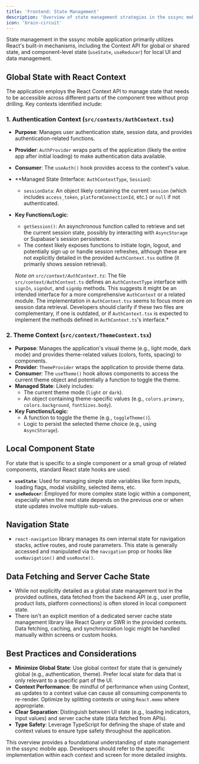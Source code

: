 ```yaml
---
title: 'Frontend: State Management'
description: 'Overview of state management strategies in the sssync mobile application, including React Context and local component state.'
icon: 'brain-circuit'
---
```


State management in the sssync mobile application primarily utilizes React's built-in mechanisms, including the Context API for global or shared state, and component-level state (`useState`, `useReducer`) for local UI and data management.

## Global State with React Context

The application employs the React Context API to manage state that needs to be accessible across different parts of the component tree without prop drilling. Key contexts identified include:

### 1. Authentication Context (`src/contexts/AuthContext.tsx`)

-   **Purpose**: Manages user authentication state, session data, and provides authentication-related functions.
-   **Provider**: `AuthProvider` wraps parts of the application (likely the entire app after initial loading) to make authentication data available.
-   **Consumer**: The `useAuth()` hook provides access to the context's value.
-   **Managed State (Interface: `AuthContextType`, `Session`):
    -   `sessionData`: An object likely containing the current `session` (which includes `access_token`, `platformConnectionId`, etc.) or `null` if not authenticated.
-   **Key Functions/Logic**:
    -   `getSession()`: An asynchronous function called to retrieve and set the current session state, possibly by interacting with `AsyncStorage` or Supabase's session persistence.
    -   The context likely exposes functions to initiate login, logout, and potentially sign up or handle session refreshes, although these are not explicitly detailed in the provided `AuthContext.tsx` outline (it primarily shows session retrieval).

    *Note on `src/context/AuthContext.ts`*: The file `src/context/AuthContext.ts` defines an `AuthContextType` interface with `signIn`, `signOut`, and `signUp` methods. This suggests it might be an intended interface for a more comprehensive `AuthContext` or a related module. The implementation in `AuthContext.tsx` seems to focus more on session data retrieval. Developers should clarify if these two files are complementary, if one is outdated, or if `AuthContext.tsx` is expected to implement the methods defined in `AuthContext.ts`'s interface.*

### 2. Theme Context (`src/context/ThemeContext.tsx`)

-   **Purpose**: Manages the application's visual theme (e.g., light mode, dark mode) and provides theme-related values (colors, fonts, spacing) to components.
-   **Provider**: `ThemeProvider` wraps the application to provide theme data.
-   **Consumer**: The `useTheme()` hook allows components to access the current theme object and potentially a function to toggle the theme.
-   **Managed State**: Likely includes:
    -   The current theme mode (`light` or `dark`).
    -   An object containing theme-specific values (e.g., `colors.primary`, `colors.background`, `fontSizes.body`).
-   **Key Functions/Logic**:
    -   A function to toggle the theme (e.g., `toggleTheme()`).
    -   Logic to persist the selected theme choice (e.g., using `AsyncStorage`).

## Local Component State

For state that is specific to a single component or a small group of related components, standard React state hooks are used:

-   **`useState`**: Used for managing simple state variables like form inputs, loading flags, modal visibility, selected items, etc.
-   **`useReducer`**: Employed for more complex state logic within a component, especially when the next state depends on the previous one or when state updates involve multiple sub-values.

## Navigation State

-   `react-navigation` library manages its own internal state for navigation stacks, active routes, and route parameters. This state is generally accessed and manipulated via the `navigation` prop or hooks like `useNavigation()` and `useRoute()`.

## Data Fetching and Server Cache State

-   While not explicitly detailed as a global state management tool in the provided outlines, data fetched from the backend API (e.g., user profile, product lists, platform connections) is often stored in local component state.
-   There isn't an explicit mention of a dedicated server cache state management library like React Query or SWR in the provided contexts. Data fetching, caching, and synchronization logic might be handled manually within screens or custom hooks.

## Best Practices and Considerations

-   **Minimize Global State**: Use global context for state that is genuinely global (e.g., authentication, theme). Prefer local state for data that is only relevant to a specific part of the UI.
-   **Context Performance**: Be mindful of performance when using Context, as updates to a context value can cause all consuming components to re-render. Optimize by splitting contexts or using `React.memo` where appropriate.
-   **Clear Separation**: Distinguish between UI state (e.g., loading indicators, input values) and server cache state (data fetched from APIs).
-   **Type Safety**: Leverage TypeScript for defining the shape of state and context values to ensure type safety throughout the application.

This overview provides a foundational understanding of state management in the sssync mobile app. Developers should refer to the specific implementation within each context and screen for more detailed insights. 